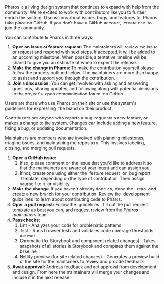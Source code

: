 
<PageSection title="Contribution guidelines for developers" isHeader></PageSection>

<PageSection title="">
  <p>
    Pharos is a living design system that continues to expand with help from the community. We're
    excited to work with contributors like you to further enrich the system. Discussions about
    issues, bugs, and features for Pharos take place on GitHub. If you don't have a GitHub
    account,&nbsp;
    <PharosLink href="https://github.com/signup?ref_cta=Sign+up&ref_loc=header+logged+out&ref_page=%2F&source=header-home">
      create one
    </PharosLink>&nbsp;to join the community.
  </p>
  <p>You can contribute to Pharos in three ways:</p>
  <ol>
    <li>
      <strong>Open an issue or feature request:</strong> The maintainers will review the issue or
      request and respond with next steps. If accepted, it will be added to an upcoming milestone.
      When possible, a tentative timeline will be shared to give you an estimate of when to expect
      the release.
    </li>
    <li>
      <strong>Make the change in Pharos:</strong> To make the contribution yourself please follow
      the process outlined below. The maintainers are more than happy to assist and support you
      through the contribution.
    </li>
    <li>
      <strong>Join a discussion:</strong> You can get involved with asking and answering questions,
      sharing updates, and following along with potential decisions in the project's&nbsp;
      <PharosLink href="https://github.com/ithaka/pharos/discussions">
        open communication forum
      </PharosLink>&nbsp;on GitHub.
    </li>
  </ol>
</PageSection>

<PageSection title="The community">
  <PageSection title="Users" subSectionLevel={1}>
    <p>
      Users are those who use Pharos on their site or use the system's&nbsp;
      <PharosLink href="https://pharos.jstor.org/brand-expressions/logos">
        guidelines for expressing
      </PharosLink>&nbsp;the brand on their product.
    </p>
  </PageSection>
  <PageSection title="Contributors" subSectionLevel={1}>
    <p>
      Contributors are anyone who reports a bug, requests a new feature, or makes a change to the
      system. Changes can include adding a new feature, fixing a bug, or updating documentation.
    </p>
  </PageSection>
  <PageSection title="Maintainers" subSectionLevel={1}>
    <p>
      Maintainers are members who are involved with planning milestones, triaging issues, and
      maintaining the repository. This involves labeling, closing, and merging pull requests.
    </p>
  </PageSection>
</PageSection>

<PageSection title="The process">
  <ol>
    <li>
      <strong>Open a GitHub issue:</strong>
      <ol>
        <li>
          If so, please comment on the issue that you'd like to address it so that the maintainers
          are aware of your intent and can assign you.
        </li>
        <li>
          If not, create one using either the&nbsp;
          <PharosLink href="https://github.com/ithaka/pharos/issues/new?assignees=&labels=feature+request&template=feature_request.md">
            feature request
          </PharosLink>&nbsp;or&nbsp;
          <PharosLink href="https://github.com/ithaka/pharos/issues/new?assignees=&labels=bug&template=bug_report.md">
            bug report
          </PharosLink>
          &nbsp;template, depending on the type of contribution. Then assign yourself to it for visibility.
        </li>
      </ol>
    </li>
    <li>
      <strong>Make the change:</strong>
      If you haven't already done so, clone the &nbsp;
      <PharosLink href="https://github.com/ithaka/pharos">repo</PharosLink>&nbsp; and create a new
      branch for your contribution. Review the&nbsp;
      <PharosLink href="https://github.com/ithaka/pharos/blob/develop/docs/README.md">
        development guidelines
      </PharosLink>&nbsp;to learn about contributing code to Pharos.
    </li>
    <li>
      <strong>Open a pull request:</strong>
      Follow the&nbsp;
      <PharosLink href="https://github.com/ithaka/pharos/blob/develop/docs/development/conventions/pull-requests.md">
        guidelines
      </PharosLink>
      , fill out the pull request template as best you can, and request review from the <i>
        Pharos maintainers
      </i> team.
    </li>
    <li>
      <strong>Pass checks:</strong>
      <ol>
        <li>Lint - Analyzes your code for problematic patterns</li>
        <li>Test - Runs browser tests and validates code coverage thresholds are met</li>
        <li>
          Chromatic (for Storybook and component related changes) - Takes snapshots of all stories
          in Storybook and compares them against the baseline
        </li>
        <li>
          Netlify preview (for site related changes) - Generates a preview build of the site for the
          maintainers to review and provide feedback
        </li>
      </ol>
    </li>
    <li>
      <strong>Await approval:</strong> Address feedback and get approval from development and
      design. From here the maintainers will merge your changes and include it in the next release.
    </li>
  </ol>
</PageSection>
